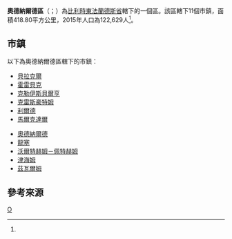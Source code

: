 {{noteTA
|1=zh-cn:佛兰德; zh-hant:法蘭德斯; zh-sg:弗兰德
}}
{{not|奧德納爾德}}
{{Infobox settlement
| name = 奧德納爾德區
| native_name = {{Lang|nl|Arrondissement Oudenaarde}}
| type = {{flag|Belgium}}行政區
| image_skyline = 
| image_alt = 
| image_caption = 
| image_map = ArrOudenaardeLocatie.png
| map_alt = 
| map_caption = 奧德納爾德區在[[東法蘭德斯省|東法蘭德斯省]]的位置
| latd = 50.85 
| longd = 3.6
| coor_pinpoint = 
| coordinates_type = region:BE_type:adm3rd
| coordinates_display = inline,title
| coordinates_footnotes = 
| coordinates_region = BE
| subdivision_type = 國家
| subdivision_name = {{flag|Belgium}}
| subdivision_type1 = 地區
| subdivision_name1 = {{BE-REG-FLE}}
| subdivision_type2 = 省份
| subdivision_name2 = {{BE-PROV-OV}}
| parts_type = 市鎮
| parts_style = para
| p1 = 11
| established_title = 
| established_date = 
| unit_pref  = Metric
| area_footnotes = 
| area_total_km2 = 418.80
| elevation_footnotes = 
| elevation_m = 
| population_footnotes = <ref name="population">[http://www.citypopulation.de/php/belgium-oostvlaanderen.php Belgium: Oost-Vlaanderen (Oudenaarde)]. City Population.</ref>
| population_total = 122,629
| population_as_of = 2015年
| population_density_km2 = 292.81
| timezone1 = [[Central_European_Time|CET]]
| utc_offset1 = +1
| timezone1_DST = [[Central_European_Summer_Time|CEST]]
| utc_offset1_DST  = +2
| iso_code = 
| website = 
| footnotes = 
}}

'''奧德納爾德區'''（{{Lang-nl|Arrondissement Oudenaarde}}；{{Lang-fr|Arrondissement d'Audenarde}}）為[[比利時|比利時]][[東法蘭德斯省|東法蘭德斯省]]轄下的一個區。該區轄下11個市鎮，面積418.80平方公里，2015年人口為122,629人<ref name="population"/>。

==市鎮==
以下為奧德納爾德區轄下的市鎮：

{{Col-begin|width=30em}}
{{Col-break}}
* [[貝拉克爾|貝拉克爾]]
* [[霍雷貝克|霍雷貝克]]
* [[克勒伊斯貝爾亨|克勒伊斯貝爾亨]]
* [[克雷斯豪特姆|克雷斯豪特姆]]
* [[利爾德|利爾德]]
* [[馬爾克達爾|馬爾克達爾]]
{{Col-break}}
* [[奧德納爾德|奧德納爾德]]
* [[龍塞|龍塞]]
* [[沃爾特赫姆－佩特赫姆|沃爾特赫姆－佩特赫姆]]
* [[津海姆|津海姆]]
* [[茲瓦爾姆|茲瓦爾姆]]
{{Col-end}}

==參考來源==
{{reflist}}

{{東佛蘭德省市區}}
{{Administrative arrondissements of Belgium|state=collapsed}}

[[Category:東法蘭德斯省行政區|O]]


{{Belgium-geo-stub}}
